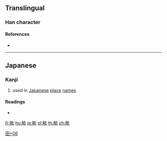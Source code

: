 ==Translingual==

===Han character===
{{Han char|rn=102|rad=田|as=06|sn=11|four=|canj=WYHV|ids=⿰田衣}}

====References====
* {{Han ref|kx=0763.031|hdz=42542.011|uh=7569|ud=30057}}

----

==Japanese==

===Kanji===
{{ja-kanji|grade=|rs=田06}}

# used in [[Japanese]] [[place]] [[name]]s

====Readings====
* {{ja-readings|on=|kun=[[けさ]] (kesa)}}

[[Category:Japanese-only CJKV Characters|田+06]]

[[fr:畩]]
[[hu:畩]]
[[ja:畩]]
[[pl:畩]]
[[th:畩]]
[[zh:畩]]